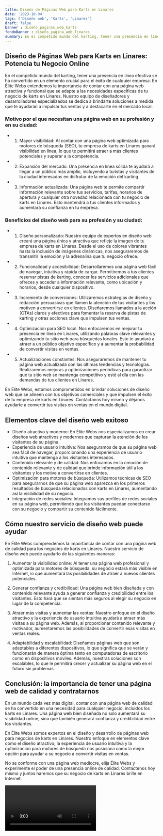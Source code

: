 ```yaml
---
title: Diseño de Páginas Web para Karts en Linares
date: '2023-10-04'
tags: ['Diseño web', 'Karts', 'Linares']
draft: false
banner : diseño_paginas_web_karts
fondoBanner : diseño_pagina_web_linares
summary: En el competido mundo del karting, tener una presencia en línea efectiva se ha convertido en un elemento crucial para el éxito de cualquier empresa. En Élite Webs entendemos la importancia de contar con una página web atractiva y funcional que se adapte a las necesidades específicas de tu negocio de karts en Linares. Nuestro equipo de diseñadores y desarrolladores especializados se dedica a brindarte soluciones a medida que te ayudarán a impulsar tus ventas y a destacarte en el mercado local.
---
```


## Diseño de Páginas Web para Karts en Linares: Potencia tu Negocio Online

En el competido mundo del karting, tener una presencia en línea efectiva se ha convertido en un elemento crucial para el éxito de cualquier empresa. En Élite Webs entendemos la importancia de contar con una página web atractiva y funcional que se adapte a las necesidades específicas de tu negocio de karts en Linares. Nuestro equipo de diseñadores y desarrolladores especializados se dedica a brindarte soluciones a medida que te ayudarán a impulsar tus ventas y a destacarte en el mercado local.

### Motivo por el que necesitan una página web en su profesión y en su ciudad:

- 1. Mayor visibilidad: Al contar con una página web optimizada para motores de búsqueda (SEO), tu empresa de karts en Linares ganará visibilidad en línea, lo que te permitirá atraer a más clientes potenciales y superar a la competencia.
- 2. Expansión del mercado: Una presencia en línea sólida te ayudará a llegar a un público más amplio, incluyendo a turistas y visitantes de la ciudad interesados en disfrutar de la emoción del karting.
- 3. Información actualizada: Una página web te permite compartir información relevante sobre tus servicios, tarifas, horarios de apertura y cualquier otra novedad relacionada con tu negocio de karts en Linares. Esto mantendrá a tus clientes informados y aumentará su confianza en tu empresa.

### Beneficios del diseño web para su profesión y su ciudad:

- 1. Diseño personalizado: Nuestro equipo de expertos en diseño web creará una página única y atractiva que refleje la imagen de tu empresa de karts en Linares. Desde el uso de colores vibrantes hasta la inclusión de imágenes dinámicas, nos aseguraremos de transmitir la emoción y la adrenalina que tu negocio ofrece.
- 2. Funcionalidad y accesibilidad: Desarrollaremos una página web fácil de navegar, intuitiva y rápida de cargar. Permitiremos a tus clientes reservar pistas de karting, conocer los servicios adicionales que ofreces y acceder a información relevante, como ubicación y horarios, desde cualquier dispositivo.
- 3. Incremento de conversiones: Utilizaremos estrategias de diseño y redacción persuasivas que llamen la atención de tus visitantes y los motiven a convertirse en clientes. Diseñaremos llamados a la acción (CTAs) claros y efectivos para fomentar la reserva de pistas de karting y otras acciones clave que impulsen tus ventas.
- 4. Optimización para SEO local: Nos enfocaremos en mejorar tu presencia en línea en Linares, utilizando palabras clave relevantes y optimizando tu sitio web para búsquedas locales. Esto te ayudará a atraer a un público objetivo específico y a aumentar la probabilidad de convertir visitas en ventas.
- 5. Actualizaciones constantes: Nos aseguraremos de mantener tu página web actualizada con las últimas tendencias y tecnologías. Realizaremos mejoras y optimizaciones periódicas para garantizar que tu sitio web se mantenga competitivo y esté al día con las demandas de tus clientes en Linares.

En Élite Webs, estamos comprometidos en brindar soluciones de diseño web que se alineen con tus objetivos comerciales y que impulsen el éxito de tu empresa de karts en Linares. Contáctanos hoy mismo y déjanos ayudarte a convertir tus visitas en ventas en el mundo digital.

<GifSeo />

<Cta />

## Elementos clave del diseño web exitoso

- Diseño atractivo y moderno: En Élite Webs nos especializamos en crear diseños web atractivos y modernos que capturan la atención de los visitantes de su página.
- Experiencia de usuario intuitiva: Nos aseguramos de que su página web sea fácil de navegar, proporcionando una experiencia de usuario intuitiva que mantenga a los visitantes interesados.
- Contenido relevante y de calidad: Nos enfocamos en la creación de contenido relevante y de calidad que brinde información útil a los visitantes y los motive a convertirse en clientes.
- Optimización para motores de búsqueda: Utilizamos técnicas de SEO para asegurarnos de que su página web aparezca en los primeros resultados de búsqueda relacionados con karts en Linares, aumentando así la visibilidad de su negocio.
- Integración de redes sociales: Integramos sus perfiles de redes sociales en su página web, permitiendo que los visitantes puedan conectarse con su negocio y compartir su contenido fácilmente.

## Cómo nuestro servicio de diseño web puede ayudar

En Élite Webs comprendemos la importancia de contar con una página web de calidad para los negocios de karts en Linares. Nuestro servicio de diseño web puede ayudarlo de las siguientes maneras:

1. Aumentar la visibilidad online: Al tener una página web profesional y optimizada para motores de búsqueda, su negocio estará más visible en Internet, lo que aumentará las posibilidades de atraer a nuevos clientes potenciales.

2. Generar confianza y credibilidad: Una página web bien diseñada y con contenido relevante ayuda a generar confianza y credibilidad entre los visitantes. Esto hará que se sientan más seguros al elegir su negocio en lugar de la competencia.

3. Atraer más visitas y aumentar las ventas: Nuestro enfoque en el diseño atractivo y la experiencia de usuario intuitiva ayudará a atraer más visitas a su página web. Además, al proporcionar contenido relevante y motivador, aumentaremos las posibilidades de convertir esas visitas en ventas reales.

4. Adaptabilidad y escalabilidad: Diseñamos páginas web que son adaptables a diferentes dispositivos, lo que significa que se verán y funcionarán de manera óptima tanto en computadoras de escritorio como en dispositivos móviles. Además, nuestras soluciones son escalables, lo que le permitirá crecer y actualizar su página web en el futuro sin problemas.

## Conclusión: la importancia de tener una página web de calidad y contratarnos

En un mundo cada vez más digital, contar con una página web de calidad se ha convertido en una necesidad para cualquier negocio, incluidos los karts en Linares. Una página web bien diseñada no solo aumentará su visibilidad online, sino que también generará confianza y credibilidad entre los visitantes.

En Élite Webs somos expertos en el diseño y desarrollo de páginas web para negocios de karts en Linares. Nuestro enfoque en elementos clave como el diseño atractivo, la experiencia de usuario intuitiva y la optimización para motores de búsqueda nos posiciona como la mejor opción para ayudar a su negocio a convertir visitas en ventas.

No se conforme con una página web mediocre, elija Élite Webs y experimente el poder de una presencia online de calidad. Contáctenos hoy mismo y juntos haremos que su negocio de karts en Linares brille en Internet.

<Video />

<CtaBot job='Karts' city='Linares'/>

<Gmaps query='Linares+españa+maps' />